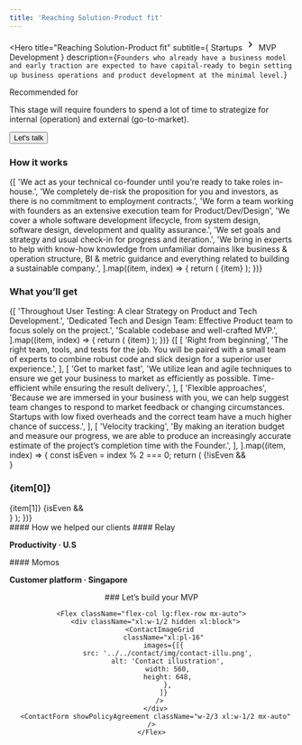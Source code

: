 ```yaml
---
title: 'Reaching Solution-Product fit'
---
```


<Hero
  title="Reaching Solution-Product fit"
  subtitle={
    <Flex className="gap-0">
    Startups
      <svg stroke="currentColor" fill="currentColor" stroke-width="0" viewBox="0 0 24 24" height="1.5em" width="1.5em" xmlns="http://www.w3.org/2000/svg"><path d="M8.59 16.34l4.58-4.59-4.58-4.59L10 5.75l6 6-6 6z"></path></svg>
    MVP Development
    </Flex>
  }
  description={`Founders who already have a business model and early traction are expected to have capital-ready to begin setting up business operations and product development at the minimal level.`}
>
  <Paragraph className="text-primary text-md font-bold uppercase mb-2">Recommended for</Paragraph>
  <div className="max-w-paragraph text-xl">
    This stage will require founders to spend a lot of time to strategize for internal (operation) and external (go-to-market).
  </div>

  <Button className="mt-6" href="#contact">Let's talk</Button>
</Hero>

<Section className="bg-alabaster">
  <Column gap="2xl">
    <H3 className="text-heading text-3xl">How it works</H3>
    <ColumnsList columns={1}>
      {[
        'We act as your technical co-founder until you’re ready to take roles in-house.',
        'We completely de-risk the proposition for you and investors, as there is no commitment to employment contracts.',
        'We form a team working with founders as an extensive execution team for Product/Dev/Design',
        'We cover a whole software development lifecycle, from system design, software design, development and quality assurance.',
        'We set goals and strategy and usual check-in for progress and iteration.',
        'We bring in experts to help with know-how knowledge from unfamiliar domains like business & operation structure, BI & metric guidance and everything related to building a sustainable company.',
      ].map((item, index) => {
        return (
          <ListItem key={index} className="text-xl max-w-paragraph py-1">
            {item}
          </ListItem>
        );
      })}
    </ColumnsList>
  </Column>
</Section>

<Section>
  <Column gap="2xl">
    <H3 className="text-heading text-3xl">What you’ll get</H3>
    <ColumnsList columns={1}>
      {[
        'Throughout User Testing: A clear Strategy on Product and Tech Development.',
        'Dedicated Tech and Design Team: Effective Product team to focus solely on the project.',
        'Scalable codebase and well-crafted MVP.',
      ].map((item, index) => {
        return (
          <ListItem key={index} className="text-xl max-w-paragraph py-1">
            {item}
          </ListItem>
        );
      })}
    </ColumnsList>
    <Column>
      {[
        [
          'Right from beginning',
          'The right team, tools, and tests for the job. You will be paired with a small team of experts to combine robust code and slick design for a superior user experience.',
        ],
        [
          'Get to market fast',
          'We utilize lean and agile techniques to ensure we get your business to market as efficiently as possible. Time-efficient while ensuring the result delivery.',
        ],
        [
          'Flexible approaches',
          'Because we are immersed in your business with you, we can help suggest team changes to respond to market feedback or changing circumstances. Startups with low fixed overheads and the correct team have a much higher chance of success.',
        ],
        [
          'Velocity tracking',
          'By making an iteration budget and measure our progress, we are able to produce an increasingly accurate estimate of the project’s completion time with the Founder.',
        ],
      ].map((item, index) => {
        const isEven = index % 2 === 0;
        return (
          <Flex key={index} className="my-12">
            {!isEven && <div className="hidden md:block w-1/2"></div>}
            <Column key={index} className="w-full md:w-1/2 space-y-2">
              <H3 className="text-heading text-3xl">{item[0]}</H3>
              <Paragraph className="text-xl">{item[1]}</Paragraph>
            </Column>
            {isEven && <div className="hidden md:block w-1/2"></div>}
          </Flex>
        );
      })}
    </Column>
  </Column>
</Section>

<Section>
#### How we helped our clients

<Flex className="flex-col sm:flex-row mt-10">
<Project colored background="light" customBackgroundColor="#FE9579" href="/work/relay" image="/images/work/logo/relay-landingpage.webp" imageAlt="Relay">
  #### Relay

**Productivity · U.S**

</Project>

<Project colored customBackgroundColor="#d84339" background="dark" href="/work/momos" image="/images/work/logo/momos-landingpage.webp" imageAlt="Momos">
  #### Momos

**Customer platform · Singapore**

</Project>
</Flex>

</Section>

<Hero>
  <Center className="flex flex-col gap-12">
    ### Let’s build your MVP

    <Flex className="flex-col lg:flex-row mx-auto">
      <div className="xl:w-1/2 hidden xl:block">
        <ContactImageGrid
          className="xl:pl-16"
          images={[{
            src: '../../contact/img/contact-illu.png',
            alt: 'Contact illustration',
            width: 560,
            height: 648,
            },
          ]}
        />
      </div>
      <ContactForm showPolicyAgreement className="w-2/3 xl:w-1/2 mx-auto" />
    </Flex>

  </Center>
</Hero>

<WhatNext label="Scale Up" href="/startup/scale" />
